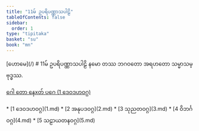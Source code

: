```yaml
---
title: "11မ် ဥပရိပဏ္ဏာသပါဠိ"
tableOfContents: false
sidebar:
  order: 1
type: "tipitaka"
basket: "su"
book: "mn"
---
```



<Paragraph type="center" book="mn">
[ဟောမေ](/)
</Paragraph>

<Paragraph type="center" book="mn">
# 11မ် ဥပရိပဏ္ဏာသပါဠိ
</Paragraph>

<Paragraph number="1" type="center" book="mn">
နမော တဿ ဘဂဝတော အရဟတော သမ္မာသမ္ဗုဒ္ဓဿ.

[ဂေါ တော နေxတ် ပဂေ (1 ဒေဝဒဟဝဂ္ဂ)](1.md)



</Paragraph>

<TableOfContents book="mn" section="11">
* [1 ဒေဝဒဟဝဂ္ဂ](1.md)
* [2 အနုပဒဝဂ္ဂ](2.md)
* [3 သုညတဝဂ္ဂ](3.md)
* [4 ဝိဘင်္ဂဝဂ္ဂ](4.md)
* [5 သဠာယတနဝဂ္ဂ](5.md)
</TableOfContents>